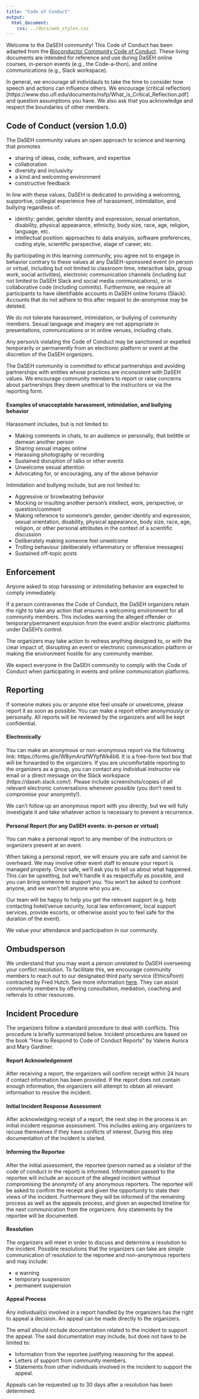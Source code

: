 ```yaml
---
title: "Code of Conduct"
output: 
  html_document:
    css: ../docs/web_styles.css
---
```


Welcome to the DaSEH community! This Code of Conduct has been adapted from the [Bioconductor Community Code of Conduct](https://bioconductor.org/about/code-of-conduct/). These living documents are intended for reference and use during DaSEH online courses, in-person events (e.g., the Code-a-thon), and online communications (e.g., Slack workspace).

In general, we encourage all individauls to take the time to consider how speech and actions can influence others. We encourage (critical reflection)[https://www.dso.ufl.edu/documents/nsfp/What_is_Critical_Reflection.pdf] and question assumptions you have. We also ask that you acknowledge and respect the boundaries of other members.

## Code of Conduct (version 1.0.0)

The DaSEH community values an open approach to science and learning that promotes

- sharing of ideas, code, software, and expertise  
- collaboration   
- diversity and inclusivity  
- a kind and welcoming environment  
- constructive feedback

In line with these values, DaSEH is dedicated to providing a welcoming, supportive, collegial experience free of harassment, intimidation, and bullying regardless of:

- identity: gender, gender identity and expression, sexual orientation, disability, physical appearance, ethnicity, body size, race, age, religion, language, etc.  
- intellectual position: approaches to data analysis, software preferences, coding style, scientific perspective, stage of career, etc.

By participating in this learning community, you agree not to engage in behavior contrary to these values at any DaSEH-sponsored event (in person or virtual, including but not limited to classroom time, interactive labs, group work, social activities), electronic communication channels (including but not limited to DaSEH Slack and social media communications), or in collaborative code (including commits). Furthermore, we require all participants to have identifiable accounts in DaSEH online forums (Slack). Accounts that do not adhere to this after request to de-anonymise may be deleted.

We do not tolerate harassment, intimidation, or bullying of community members. Sexual language and imagery are not appropriate in presentations, communications or in online venues, including chats.

Any person/s violating the Code of Conduct may be sanctioned or expelled temporarily or permanently from an electronic platform or event at the discretion of the DaSEH organizers.

The DaSEH community is committed to ethical partnerships and avoiding partnerships with entities whose practices are inconsistent with DaSEH values. We encourage community members to report or raise concerns about partnerships they deem unethical to the instructors or via the reporting form.

#### Examples of unacceptable harassment, intimidation, and bullying behavior

Harassment includes, but is not limited to:

- Making comments in chats, to an audience or personally, that belittle or demean another person  
- Sharing sexual images online  
- Harassing photography or recording  
- Sustained disruption of talks or other events  
- Unwelcome sexual attention  
- Advocating for, or encouraging, any of the above behavior  

Intimidation and bullying include, but are not limited to:

- Aggressive or browbeating behavior  
- Mocking or insulting another person’s intellect, work, perspective, or question/comment  
- Making reference to someone’s gender, gender identity and expression, sexual orientation, disability, physical appearance, body size, race, age, religion, or other personal attributes in the context of a scientific discussion  
- Deliberately making someone feel unwelcome  
- Trolling behaviour (deliberately inflammatory or offensive messages)  
- Sustained off-topic posts  

## Enforcement

Anyone asked to stop harassing or intimidating behavior are expected to comply immediately.

If a person contravenes the Code of Conduct, the DaSEH organizers retain the right to take any action that ensures a welcoming environment for all community members. This includes warning the alleged offender or temporary/permanent expulsion from the event and/or electronic platforms under DaSEH’s control.

The organizers may take action to redress anything designed to, or with the clear impact of, disrupting an event or electronic communication platform or making the environment hostile for any community member.

We expect everyone in the DaSEH community to comply with the Code of Conduct when participating in events and online communication platforms.

## Reporting

If someone makes you or anyone else feel unsafe or unwelcome, please report it as soon as possible. You can make a report either anonymously or personally. All reports will be reviewed by the organizers and will be kept confidential.

#### Electronically

You can make an anonymous or non-anonymous report via the following link: https://forms.gle/WBymAnzfWYpfWk4b6. It is a free-form text box that will be forwarded to the organizers. If you are uncomfortable reporting to the organizers as a group, you can contact any individual instructor via email or a direct message on the Slack workspace (https://daseh.slack.com/). Please include screenshots/copies of all relevant electronic conversations whenever possible (you don’t need to compromise your anonymity!).

We can’t follow up an anonymous report with you directly, but we will fully investigate it and take whatever action is necessary to prevent a recurrence.

#### Personal Report (for any DaSEH events: in-person or virtual)

You can make a personal report to any member of the instructors or organizers present at an event.

When taking a personal report, we will ensure you are safe and cannot be overheard. We may involve other event staff to ensure your report is managed properly. Once safe, we’ll ask you to tell us about what happened. This can be upsetting, but we’ll handle it as respectfully as possible, and you can bring someone to support you. You won’t be asked to confront anyone, and we won’t tell anyone who you are.

Our team will be happy to help you get the relevant support (e.g. help contacting hotel/venue security, local law enforcement, local support services, provide escorts, or otherwise assist you to feel safe for the duration of the event).

We value your attendance and participation in our community.

## Ombudsperson

We understand that you may want a person unrelated to DaSEH overseeing your conflict resolution. To facilitate this, we encourage community members to reach out to our designated third party service (EthicsPoint) contracted by Fred Hutch. See more information [here](https://secure.ethicspoint.com/domain/media/en/gui/89211/index.html). They can assist community members by offering consultation, mediation, coaching and referrals to other resources.

## Incident Procedure

The organizers follow a standard procedure to deal with conflicts. This procedure is briefly summarized below. Incident procedures are based on the book “How to Respond to Code of Conduct Reports” by Valerie Aurora and Mary Gardiner.

#### Report Acknowledgement

After receiving a report, the organizers will confirm receipt within 24 hours if contact information has been provided. If the report does not contain enough information, the organizers will attempt to obtain all relevant information to resolve the incident.

#### Initial Incident Response Assessment

After acknowledging receipt of a report, the next step in the process is an initial incident response assessment. This includes asking any organizers to recuse themselves if they have conflicts of interest. During this step documentation of the incident is started.

#### Informing the Reportee

After the initial assessment, the reportee (person named as a violator of the code of conduct in the report) is informed. Information passed to the reportee will include an account of the alleged incident without compromising the anonymity of any anonymous reporters. The reportee will be asked to confirm the receipt and given the opportunity to state their views of the incident. Furthermore they will be informed of the remaining process as well as the appeals process, and given an expected timeline for the next communication from the organizers. Any statements by the reportee will be documented.

#### Resolution

The organizers will meet in order to discuss and determine a resolution to the incident. Possible resolutions that the organizers can take are simple communication of resolution to the reportee and non-anonymous reporters and may include:

- a warning
- temporary suspension
- permanent suspension

#### Appeal Process

Any individual(s) involved in a report handled by the organizers has the right to appeal a decision. An appeal can be made directly to the organizers.

The email should include documentation related to the incident to support the appeal. The said documentation may include, but does not have to be limited to:

- Information from the reportee justifying reasoning for the appeal.  
- Letters of support from community members.  
- Statements from other individuals involved in the incident to support the appeal.  

Appeals can be requested up to 30 days after a resolution has been determined.
